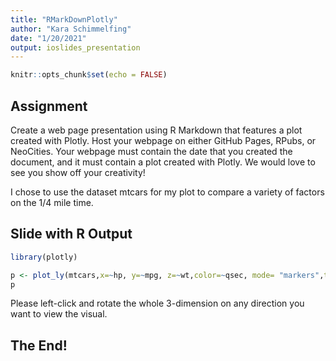 ```yaml
---
title: "RMarkDownPlotly"
author: "Kara Schimmelfing"
date: "1/20/2021"
output: ioslides_presentation
---
```


```r
knitr::opts_chunk$set(echo = FALSE)
```

## Assignment

Create a web page presentation using R Markdown that features a plot created with Plotly. Host your webpage on either GitHub Pages, RPubs, or NeoCities. Your webpage must contain the date that you created the document, and it must contain a plot created with Plotly. We would love to see you show off your creativity! 

I chose to use the dataset mtcars for my plot to compare a variety of factors on the 1/4 mile time. 



## Slide with R Output

```r
library(plotly)
```
```r
p <- plot_ly(mtcars,x=~hp, y=~mpg, z=~wt,color=~qsec, mode= "markers",type = "scatter3d") %>% layout(title = "Horsepower, miles per gallon, weight and 1/4 mile time")
p
```
Please left-click and rotate the whole 3-dimension on any direction you want to view the visual.

## The End!



